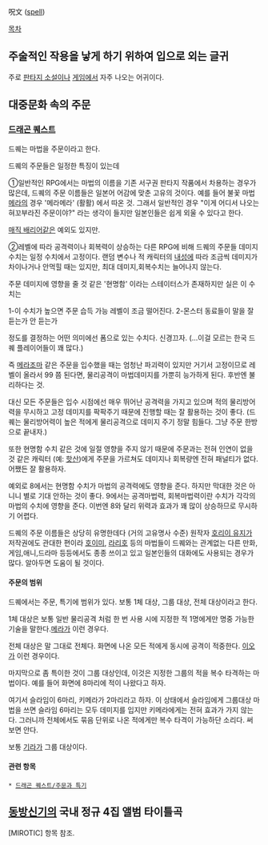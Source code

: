呪文 ([[스펠|spell]])

[[목차]]
== 주술적인 작용을 낳게 하기 위하여 입으로 외는 글귀 ==
주로 [[판타지 소설]]이나 [[게임]]에서 자주 나오는 어귀이다.

== 대중문화 속의 주문 ==
=== [[드래곤 퀘스트]] ===
드퀘는 마법을 주문이라고 한다.

드퀘의 주문들은 일정한 특징이 있는데

①일반적인 RPG에서는 마법의 이름을 기존 서구권 판타지 작품에서 차용하는 경우가 많은데, 드퀘의 주문 이름들은 일본어 어감에 맞춘 고유의 것이다. 예를 들어 불꽃 마법 [[메라]]의 경우 '메라메라' (활활) 에서 따온 것. 그래서 일반적인 경우 "이게 어디서 나오는 혀꼬부라진 주문이야?" 라는 생각이 들지만 일본인들은 쉽게 외울 수 있다고 한다.

[[매직 배리어]]같은 예외도 있지만.

②레벨에 따라 공격력이나 회복력이 상승하는 다른 RPG에 비해 드퀘의 주문들 데미지 수치는 일정 수치에서 고정이다. 랜덤 변수나 적 캐릭터의 [[내성]]에 따라 조금씩 데미지가 차이나거나 안먹힐 때는 있지만, 최대 데미지,회복수치는 늘어나지 않는다.

주문 데미지에 영향을 줄 것 같은 '현명함' 이라는 스테이터스가 존재하지만 실은 이 수치는

1-이 수치가 높으면 주문 습득 가능 레벨이 조금 떨어진다.
2-몬스터 동료들이 말을 잘 듣는가 안 듣는가

정도를 결정하는 어떤 의미에선 폼으로 있는 수치다. 신경끄자. (...이걸 모르는 한국 드퀘 플레이어들이 꽤 많다.)

즉 [[메라조마]] 같은 주문을 입수했을 때는 엄청난 파괴력이 있지만 거기서 고정이므로 레벨이 올라서 99 쯤 된다면, 물리공격이 마법데미지를 가뿐히 능가하게 된다. 후반엔 불리하다는 것.

대신 모든 주문들은 입수 시점에선 매우 뛰어난 공격력을 가지고 있으며 적의 물리방어력을 무시하고 고정 데미지를 팍팍주기 때문에 진행할 때는 잘 활용하는 것이 좋다. (드퀘는 물리방어력이 높은 적에게 물리공격으로 데미지 주기 정말 힘들다. 그냥 주문 한방으로 끝내자.)

또한 현명함 수치 같은 것에 일절 영향을 주지 않기 때문에 주문과는 전혀 인연이 없을 것 같은 캐릭터 (예: [[핫산]])에게 주문을 가르쳐도 데미지나 회복량엔 전혀 패널티가 없다. 어쨌든 잘 활용하자.

예외로 8에서는 현명함 수치가 마법의 공격력에도 영향을 준다. 하지만 막대한 것은 아니니 별로 기대 안하는 것이 좋다. 9에서는 공격마법력, 회복마법력이란 수치가 각각의 마법의 수치에 영향을 준다. 이번엔 8와 달리 위력과 효과가 꽤 많이 상승하므로 무시하기 어렵다.

드퀘의 주문 이름들은 상당히 유명한데다 (거의 고유명사 수준) 원작자 [[호리이 유지]]가 저작권에도 관대한 편이라 [[호이미]], [[라리호]] 등의 마법들이 드퀘와는 관계없는 다른 만화,게임,애니,드라마 등등에서도 종종 쓰이고 있고 일본인들의 대화에도 사용되는 경우가 많다. 알아두면 도움이 될 것이다.

==== 주문의 범위 ====
드퀘에서는 주문, 특기에 범위가 있다.
보통 1체 대상, 그룹 대상, 전체 대상이라고 한다.

1체 대상은 보통 일반 물리공격 처럼 한 번 사용 시에 지정한 적 1명에게만 명중 가능한 기술을 말한다.[[메라]]가 이런 경우다.

전체 대상은 말 그대로 전체다. 화면에 나온 모든 적에게 동시에 공격이 적중한다. [[이오]]가 이런 경우이다.

마지막으로 좀 특이한 것이 그룹 대상인데, 이것은 지정한 그룹의 적을 복수 타격하는 마법이다. 예를 들어 화면에 8마리에 적이 나왔다고 하자.

여기서 슬라임이 6마리, 키메라가 2마리라고 하자. 이 상태에서 슬라임에게 그룹대상 마법을 쓰면 슬라임 6마리는 모두 데미지를 입지만 키메라에게는 전혀 효과가 가지 않는다. 그러니까 전체에서도 묶음 단위로 나온 적에게만 복수 타격이 가능하단 소리다. 써 보면 안다.

보통 [[기라]]가 그룹 대상이다.

==== 관련 항목 ====
 * [[드래곤 퀘스트/주문과 특기]]

== [[동방신기]]의 국내 정규 4집 앨범 타이틀곡 ==
[MIROTIC] 항목 참조.

